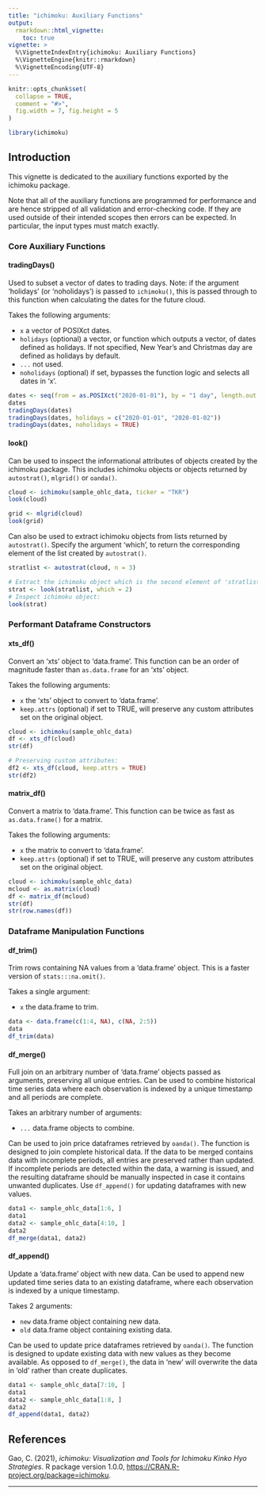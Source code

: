 ```yaml
---
title: "ichimoku: Auxiliary Functions"
output:
  rmarkdown::html_vignette:
    toc: true
vignette: >
  %\VignetteIndexEntry{ichimoku: Auxiliary Functions}
  %\VignetteEngine{knitr::rmarkdown}
  %\VignetteEncoding{UTF-8}
---
```


```r
knitr::opts_chunk$set(
  collapse = TRUE,
  comment = "#>",
  fig.width = 7, fig.height = 5
)
```

```r
library(ichimoku)
```
## Introduction

This vignette is dedicated to the auxiliary functions exported by the ichimoku package. 

Note that all of the auxiliary functions are programmed for performance and are hence stripped of all validation and error-checking code. If they are used outside of their intended scopes then errors can be expected. In particular, the input types must match exactly.

### Core Auxiliary Functions

#### tradingDays()

Used to subset a vector of dates to trading days. Note: if the argument 'holidays' (or 'noholidays') is passed to `ichimoku()`, this is passed through to this function when calculating the dates for the future cloud.

Takes the following arguments:

- `x` a vector of POSIXct dates.
- `holidays` (optional) a vector, or function which outputs a vector, of dates defined as holidays. If not specified, New Year's and Christmas day are defined as holidays by default.
- `...` not used.
- `noholidays` (optional) if set, bypasses the function logic and selects all dates in 'x'.

```r
dates <- seq(from = as.POSIXct("2020-01-01"), by = "1 day", length.out = 7)
dates
tradingDays(dates)
tradingDays(dates, holidays = c("2020-01-01", "2020-01-02"))
tradingDays(dates, noholidays = TRUE)

```

#### look()

Can be used to inspect the informational attributes of objects created by the ichimoku package. This includes ichimoku objects or objects returned by `autostrat()`, `mlgrid()` or `oanda()`.

```r
cloud <- ichimoku(sample_ohlc_data, ticker = "TKR")
look(cloud)

grid <- mlgrid(cloud)
look(grid)

```

Can also be used to extract ichimoku objects from lists returned by `autostrat()`. Specify the argument 'which', to return the corresponding element of the list created by `autostrat()`.

```r
stratlist <- autostrat(cloud, n = 3)

# Extract the ichimoku object which is the second element of 'stratlist':
strat <- look(stratlist, which = 2)
# Inspect ichimoku object:
look(strat)

```

### Performant Dataframe Constructors

#### xts_df()

Convert an 'xts' object to 'data.frame'. This function can be an order of magnitude faster than `as.data.frame` for an 'xts' object.

Takes the following arguments:

- `x`  the 'xts' object to convert to 'data.frame'.
- `keep.attrs` (optional) if set to TRUE, will preserve any custom attributes set on the original object.

```r
cloud <- ichimoku(sample_ohlc_data)
df <- xts_df(cloud)
str(df)

# Preserving custom attributes:
df2 <- xts_df(cloud, keep.attrs = TRUE)
str(df2)
```

#### matrix_df()

Convert a matrix to 'data.frame'. This function can be twice as fast as `as.data.frame()` for a matrix.

Takes the following arguments:

- `x`  the matrix to convert to 'data.frame'.
- `keep.attrs` (optional) if set to TRUE, will preserve any custom attributes set on the original object.

```r
cloud <- ichimoku(sample_ohlc_data)
mcloud <- as.matrix(cloud)
df <- matrix_df(mcloud)
str(df)
str(row.names(df))
```

### Dataframe Manipulation Functions

#### df_trim()

Trim rows containing NA values from a 'data.frame' object. This is a faster version of `stats:::na.omit()`.

Takes a single argument:

- `x`  the data.frame to trim.

```r
data <- data.frame(c(1:4, NA), c(NA, 2:5))
data
df_trim(data)
```

#### df_merge()

Full join on an arbitrary number of 'data.frame' objects passed as arguments, preserving all unique entries. Can be used to combine historical time series data where each observation is indexed by a unique timestamp and all periods are complete.

Takes an arbitrary number of arguments:

- `...`  data.frame objects to combine.

Can be used to join price dataframes retrieved by `oanda()`. The function is designed to join complete historical data. If the data to be merged contains data with incomplete periods, all entries are preserved rather than updated. If incomplete periods are detected within the data, a warning is issued, and the resulting dataframe should be manually inspected in case it contains unwanted duplicates. Use `df_append()` for updating dataframes with new values.

```r
data1 <- sample_ohlc_data[1:6, ]
data1
data2 <- sample_ohlc_data[4:10, ]
data2
df_merge(data1, data2)
```

#### df_append()

Update a 'data.frame' object with new data. Can be used to append new updated time series data to an existing dataframe, where each observation is indexed by a unique timestamp.

Takes 2 arguments:

- `new`  data.frame object containing new data.
- `old`  data.frame object containing existing data.

Can be used to update price dataframes retrieved by `oanda()`. The function is designed to update existing data with new values as they become available. As opposed to `df_merge()`, the data in 'new' will overwrite the data in 'old' rather than create duplicates.

```r
data1 <- sample_ohlc_data[7:10, ]
data1
data2 <- sample_ohlc_data[1:8, ]
data2
df_append(data1, data2)
```

## References

Gao, C. (2021), *ichimoku: Visualization and Tools for Ichimoku Kinko Hyo Strategies*. R package version 1.0.0, <https://CRAN.R-project.org/package=ichimoku>.

---

